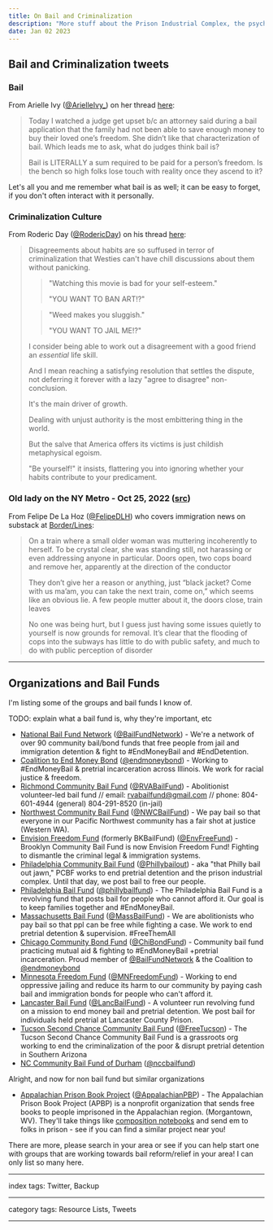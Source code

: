 ```yaml
---
title: On Bail and Criminalization
description: "More stuff about the Prison Industrial Complex, the psyche of those most at risk of criminalization, etc."
date: Jan 02 2023
---
```


## Bail and Criminalization tweets

### Bail

From Arielle Ivy ([@ArielleIvy_](https://twitter.com/ArielleIvy_)) on her thread [here](https://twitter.com/ArielleIvy_/status/1584677755484094467?t=9w45M6pLSoumbWJOHl-TQQ&s=19):

> Today I watched a judge get upset b/c an attorney said during a bail application that the family had not been able to save enough money to buy their loved one’s freedom. She didn’t like that characterization of bail. Which leads me to ask, what do judges think bail is?
>
> Bail is LITERALLY a sum required to be paid for a person’s freedom. Is the bench so high folks lose touch with reality once they ascend to it?

Let's all you and me remember what bail is as well; it can be easy to forget, if you don't often interact with it personally.

### Criminalization Culture

From Roderic Day ([@RodericDay](https://twitter.com/RodericDay)) on his thread [here](https://twitter.com/RodericDay/status/1584373120924004355?t=GrErlCpYhKu9bPMdOfdbag&s=19):

> Disagreements about habits are so suffused in terror of criminalization that Westies can't have chill discussions about them without panicking.
> 
> > "Watching this movie is bad for
your self-esteem."
> >
> > "YOU WANT TO BAN ART!?"
>
> > "Weed makes you sluggish."
> >
> > "YOU WANT TO JAIL ME!?"
>
> I consider being able to work out a disagreement with a good friend an *essential* life skill.
>
> And I mean reaching a satisfying resolution that settles the dispute, not deferring it forever with a lazy "agree to disagree" non-conclusion.
>
> It's the main driver of growth.
>
> Dealing with unjust authority is the most embittering thing in the world.
>
> But the salve that America offers its victims is just childish metaphysical egoism.
>
> "Be yourself!" it insists, flattering you into ignoring whether your habits contribute to your predicament.

### Old lady on the NY Metro - Oct 25, 2022 ([src](https://twitter.com/FelipeDLH/status/1584887584307961862))

From Felipe De La Hoz ([@FelipeDLH](https://twitter.com/FelipeDLH)) who covers immigration news on substack at [Border/Lines](https://borderlines.substack.com/):

> On a train where a small older woman was muttering incoherently to herself. To be crystal clear, she was standing still, not harassing or even addressing anyone in particular. Doors open, two cops board and remove her, apparently at the direction of the conductor
>
> They don’t give her a reason or anything, just “black jacket? Come with us ma’am, you can take the next train, come on,” which seems like an obvious lie. A few people mutter about it, the doors close, train leaves
>
> No one was being hurt, but I guess just having some issues quietly to yourself is now grounds for removal. It’s clear that the flooding of cops into the subways has little to do with public safety, and much to do with public perception of disorder

---

## Organizations and Bail Funds

I'm listing some of the groups and bail funds I know of.

TODO: explain what a bail fund is, why they're important, etc

- [National Bail Fund Network](https://www.communityjusticeexchange.org/en/nbfn-directory) ([@BailFundNetwork](https://twitter.com/BailFundNetwork)) - We're a network of over 90 community bail/bond funds that free people from jail and immigration detention & fight to #EndMoneyBail and #EndDetention.
- [Coalition to End Money Bond](https://endmoneybond.org/) ([@endmoneybond](https://twitter.com/endmoneybond)) - Working to #EndMoneyBail & pretrial incarceration across Illinois. We work for racial justice & freedom.
- [Richmond Community Bail Fund](https://rvabailfund.org/) ([@RVABailFund](https://twitter.com/RVABailFund)) - Abolitionist volunteer-led bail fund // email: rvabailfund@gmail.com // phone: 804-601-4944 (general) 804-291-8520 (in-jail)
- [Northwest Community Bail Fund](https://www.nwcombailfund.org/) ([@NWCBailFund](https://twitter.com/NWCBailFund)) - We pay bail so that everyone in our Pacific Northwest community has a fair shot at justice (Western WA).
- [Envision Freedom Fund](https://envisionfreedom.org/) (formerly BKBailFund) ([@EnvFreeFund](https://twitter.com/EnvFreeFund)) - Brooklyn Community Bail Fund is now Envision Freedom Fund! Fighting to dismantle the criminal legal & immigration systems.
- [Philadelphia Community Bail Fund](https://linktr.ee/pcbf) ([@Phillybailout](https://twitter.com/Phillybailout)) - aka "that Philly bail out jawn," PCBF works to end pretrial detention and the prison industrial complex. Until that day, we post bail to free our people.
- [Philadelphia Bail Fund](https://www.phillybailfund.org/) ([@phillybailfund](https://twitter.com/phillybailfund)) - The Philadelphia Bail Fund is a revolving fund that posts bail for people who cannot afford it. Our goal is to keep families together and #EndMoneyBail.
- [Massachusetts Bail Fund](https://www.massbailfund.org/) ([@MassBailFund](https://twitter.com/MassBailFund)) - We are abolitionists who pay bail so that ppl can be free while fighting a case. We work to end pretrial detention & supervision. #FreeThemAll
- [Chicago Community Bond Fund](https://linktr.ee/chibondfund) ([@ChiBondFund](https://twitter.com/ChiBondFund)) - Community bail fund practicing mutual aid & fighting to #EndMoneyBail +pretrial incarceration. Proud member of [@BailFundNetwork](https://twitter.com/BailFundNetwork) & the Coalition to [@endmoneybond](https://twitter.com/endmoneybond)
- [Minnesota Freedom Fund](https://mnfreedomfund.org/) ([@MNFreedomFund](https://twitter.com/MNFreedomFund)) - Working to end oppressive jailing and reduce its harm to our community by paying cash bail and immigration bonds for people who can't afford it.
- [Lancaster Bail Fund](https://linktr.ee/lancasterbailfund) ([@LancBailFund](https://twitter.com/LancBailFund)) - A volunteer run revolving fund on a mission to end money bail and pretrial detention. We post bail for individuals held pretrial at Lancaster County Prison.
- [Tucson Second Chance Community Bail Fund](https://tucsonbailfund.org/) ([@FreeTucson](https://twitter.com/FreeTucson)) - The Tucson Second Chance Community Bail Fund is a grassroots org working to end the criminalization of the poor & disrupt pretrial detention in Southern Arizona
- [NC Community Bail Fund of Durham](https://www.nccbailfund.org/) ([@nccbailfund](https://twitter.com/nccbailfund))

Alright, and now for non bail fund but similar organizations

- [Appalachian Prison Book Project](https://appalachianprisonbookproject.org/) ([@AppalachianPBP](https://twitter.com/AppalachianPBP)) - The Appalachian Prison Book Project (APBP) is a nonprofit organization that sends free books to people imprisoned in the Appalachian region. (Morgantown, WV). They'll take things like [composition notebooks](https://twitter.com/AppalachianPBP/status/1588974468730605569) and send em to folks in prison - see if you can find a similar project near you!

There are more, please search in your area or see if you can help start one with groups that are working towards bail reform/relief in your area! I can only list so many here.

---

index tags: Twitter, Backup

---

category tags: Resource Lists, Tweets

---
